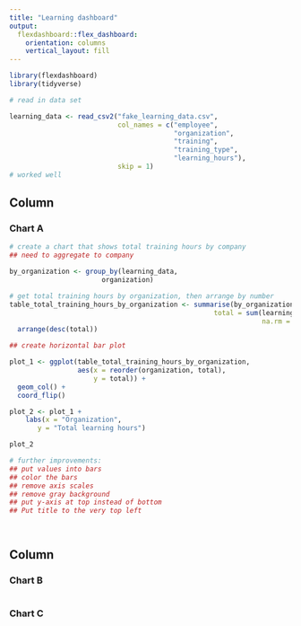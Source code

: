 ```yaml
---
title: "Learning dashboard"
output: 
  flexdashboard::flex_dashboard:
    orientation: columns
    vertical_layout: fill
---
```


```r
library(flexdashboard)
library(tidyverse)

```

```r

# read in data set

learning_data <- read_csv2("fake_learning_data.csv",
                           col_names = c("employee",
                                         "organization",
                                         "training",
                                         "training_type",
                                         "learning_hours"),
                           skip = 1)
# worked well
```





Column {data-width=650}
-----------------------------------------------------------------------

### Chart A

```r

# create a chart that shows total training hours by company
## need to aggregate to company 

by_organization <- group_by(learning_data,
                       organization)

# get total training hours by organization, then arrange by number
table_total_training_hours_by_organization <- summarise(by_organization,
                                                   total = sum(learning_hours,
                                                               na.rm = TRUE)) %>%
  arrange(desc(total))

## create horizontal bar plot

plot_1 <- ggplot(table_total_training_hours_by_organization,
                 aes(x = reorder(organization, total),
                     y = total)) +
  geom_col() +
  coord_flip()

plot_2 <- plot_1 +
    labs(x = "Organization", 
       y = "Total learning hours")

plot_2

# further improvements:
## put values into bars
## color the bars
## remove axis scales
## remove gray background
## put y-axis at top instead of bottom
## Put title to the very top left




```

Column {data-width=350}
-----------------------------------------------------------------------

### Chart B

```r

```

### Chart C

```r

```


